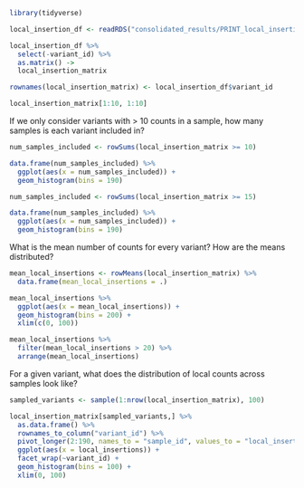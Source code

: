 ```r
library(tidyverse)
```

```r
local_insertion_df <- readRDS("consolidated_results/PRINT_local_insertion_matrix.Rds")
```

```r
local_insertion_df %>%
  select(-variant_id) %>%
  as.matrix() ->
  local_insertion_matrix

rownames(local_insertion_matrix) <- local_insertion_df$variant_id

local_insertion_matrix[1:10, 1:10]
```


If we only consider variants with > 10 counts in a sample, how many samples is each variant included in? 
```r
num_samples_included <- rowSums(local_insertion_matrix >= 10)

data.frame(num_samples_included) %>%
  ggplot(aes(x = num_samples_included)) + 
  geom_histogram(bins = 190)

num_samples_included <- rowSums(local_insertion_matrix >= 15)

data.frame(num_samples_included) %>%
  ggplot(aes(x = num_samples_included)) + 
  geom_histogram(bins = 190)
```
What is the mean number of counts for every variant? How are the means distributed? 
```r
mean_local_insertions <- rowMeans(local_insertion_matrix) %>% 
  data.frame(mean_local_insertions = .)

mean_local_insertions %>%
  ggplot(aes(x = mean_local_insertions)) + 
  geom_histogram(bins = 200) +
  xlim(c(0, 100))

mean_local_insertions %>%
  filter(mean_local_insertions > 20) %>%
  arrange(mean_local_insertions)
```

For a given variant, what does the distribution of local counts across samples look like? 
```r
sampled_variants <- sample(1:nrow(local_insertion_matrix), 100)

local_insertion_matrix[sampled_variants,] %>%
  as.data.frame() %>%
  rownames_to_column("variant_id") %>%
  pivot_longer(2:190, names_to = "sample_id", values_to = "local_insertions") %>%
  ggplot(aes(x = local_insertions)) + 
  facet_wrap(~variant_id) + 
  geom_histogram(bins = 100) +
  xlim(0, 100)
```



